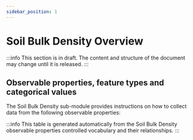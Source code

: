 ```yaml
---
sidebar_position: 1
---
```



# Soil Bulk Density Overview

:::info
This section is in draft. The content and structure of the document may change until it is released.
:::

## Observable properties, feature types and categorical values

The Soil Bulk Density sub-module provides instructions on how to collect data from the following observable properties:

<OverviewTable moduleOpCollectionUri="https://linked.data.gov.au/def/test/dawe-cv/72b5340f-6654-4ee8-81dc-6a492964b20c" />

:::info
This table is generated automatically from the Soil Bulk Density observable properties controlled vocabulary and their relationships.
:::
